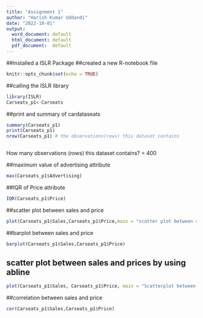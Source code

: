 ---
title: "Assignment 1"
author: "Harish Kumar Uddandi"
date: "2022-10-01"
output:
  word_document: default
  html_document: default
  pdf_document:  default
---

##installed a ISLR Package
##created a new R-notebook file

```{r setup, include=FALSE}
knitr::opts_chunk$set(echo = TRUE)

```


##calling the ISLR library 

```{r}
library(ISLR)
Carseats_p1<-Carseats
```


##print and summary of cardataseats
```{r}
summary(Carseats_p1)
print(Carseats_p1)
nrow(Carseats_p1) # the observations(rows) this dataset contains  



```

How many observations (rows) this dataset contains? = 400

##maximum value of advertising attribute

```{r}
max(Carseats_p1$Advertising)

```


##IQR of Price attribute

```{r}

IQR(Carseats_p1$Price)

```
##scatter plot between sales and price

```{r}
plot(Carseats_p1$Sales,Carseats_p1$Price,main = "scatter plot between sales and price",xlab = "sales",ylab = "Price")

```

##barplot between sales and price

```{r}
barplot(Carseats_p1$Sales,Carseats_p1$Price)

```


## scatter plot between sales and prices by  using abline

```{r}
plot(Carseats_p1$Sales, Carseats_p1$Price, main = "Scatterplot between Price and Sales", xlab = "Sales", ylab = "Price",abline(Carseats_p1$Sales,Carseats_p1$Price))

```

##correlation between sales and price

```{r}
cor(Carseats_p1$Sales,Carseats_p1$Price)

```



